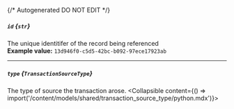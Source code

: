 {/* Autogenerated DO NOT EDIT  */}

##### `id` *{`str`}*
The unique identitifer of the record being referenced
<br/>
**Example value:** `13d946f0-c5d5-42bc-b092-97ece17923ab`

---
##### `type` *{`TransactionSourceType`}*
The type of source the transaction arose.
<Collapsible content={() => import('/content/models/shared/transaction_source_type/python.mdx')}>
</Collapsible>

